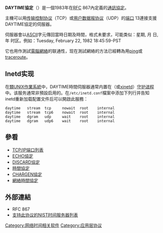 {{noteTA
|G1=IT
|1=zh-cn:网络传输协议;zh-tw:通訊協定;
}}
{{网络协议}}

'''DAYTIME協定'''（{{lang-en|'''Daytime protocol'''}}）是一個1983年在[[RFC|RFC]] 867內定義的[[通訊協定|通訊協定]]。

主機可以用[[传输控制协议|传输控制协议]]（TCP）或[[用户数据报协议|用户数据报协议]]（UDP）的[[端口|端口]] 13連接支援DAYTIME協定的伺服器。

伺服器會以[[ASCII|ASCII]]字元傳回當時日期及時間，格式未要求，可能类似：星期, 月 日, 年 时区。例如：Tuesday, February 22, 1982 18:45:59-PST

它也用作測試[[電腦網絡|電腦網絡]]的联通性，现在測試網絡的方法已經轉為用[[ping|ping]]或[[traceroute|traceroute]]。

== Inetd实现==

在[[類UNIX|類UNIX]][[作業系統|作業系統]]中，DAYTIME時間伺服器通常内置在{{tsl|en|inetd}}（或[[xinetd|xinetd]]）[[守护进程|守护进程]]中。该服务通常非預設启用的。在<tt>/etc/inetd.conf</tt>檔案中添加下列行并告知inetd重新加载配置文件后可以開啟此服務：
 daytime   stream  tcp     nowait  root    internal
 daytime   stream  tcp6    nowait  root    internal
 daytime   dgram   udp     wait    root    internal
 daytime   dgram   udp6    wait    root    internal

== 參看 ==
* [[TCP/IP端口列表|TCP/IP端口列表]]
* [[ECHO協定|ECHO協定]]
* [[DISCARD協定|DISCARD協定]]
* [[時間協定|時間協定]]
* [[CHARGEN協定|CHARGEN協定]]
* [[網絡時間協定|網絡時間協定]]

== 外部連結 ==
*RFC 867{{en}}
* [http://tf.nist.gov/tf-cgi/servers.cgi# 支持此协议的NIST时间服务器列表]{{Wayback|url=http://tf.nist.gov/tf-cgi/servers.cgi |date=20170107151740 }}{{en}}

[[Category:网络时间相关软件|Category:网络时间相关软件]]
[[Category:应用层协议|Category:应用层协议]]